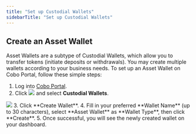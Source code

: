 ```yaml
---
title: "Set up Custodial Wallets"
sidebarTitle: "Set up Custodial Wallets"
---
```


## Create an Asset Wallet

Asset Wallets are a subtype of Custodial Wallets, which allow you to transfer tokens (initiate deposits or withdrawals). You may create multiple wallets according to your business needs. To set up an Asset Wallet on Cobo Portal, follow these simple steps:

1. Log into [Cobo Portal](https://portal.cobo.com/login).
2. Click <img src="/images/custodial-wallet/wallet-icon.svg" className="icon"/> and select **Custodial Wallets**.

<img src="/images/custodial-wallet/dashboard.png" className="screenshot_full_screen"/>
3. Click **Create Wallet**.
4. Fill in your preferred **Wallet Name** (up to 30 characters), select **Asset Wallet** as **Wallet Type**, then click **Create**.
5. Once successful, you will see the newly created wallet on your dashboard.


